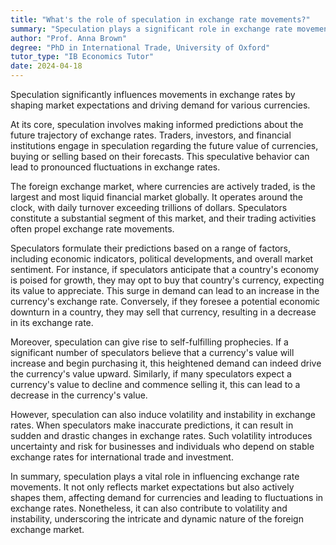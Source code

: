 ```yaml
---
title: "What's the role of speculation in exchange rate movements?"
summary: "Speculation plays a significant role in exchange rate movements by influencing market expectations and demand for currencies."
author: "Prof. Anna Brown"
degree: "PhD in International Trade, University of Oxford"
tutor_type: "IB Economics Tutor"
date: 2024-04-18
---
```


Speculation significantly influences movements in exchange rates by shaping market expectations and driving demand for various currencies.

At its core, speculation involves making informed predictions about the future trajectory of exchange rates. Traders, investors, and financial institutions engage in speculation regarding the future value of currencies, buying or selling based on their forecasts. This speculative behavior can lead to pronounced fluctuations in exchange rates.

The foreign exchange market, where currencies are actively traded, is the largest and most liquid financial market globally. It operates around the clock, with daily turnover exceeding trillions of dollars. Speculators constitute a substantial segment of this market, and their trading activities often propel exchange rate movements.

Speculators formulate their predictions based on a range of factors, including economic indicators, political developments, and overall market sentiment. For instance, if speculators anticipate that a country's economy is poised for growth, they may opt to buy that country's currency, expecting its value to appreciate. This surge in demand can lead to an increase in the currency's exchange rate. Conversely, if they foresee a potential economic downturn in a country, they may sell that currency, resulting in a decrease in its exchange rate.

Moreover, speculation can give rise to self-fulfilling prophecies. If a significant number of speculators believe that a currency's value will increase and begin purchasing it, this heightened demand can indeed drive the currency's value upward. Similarly, if many speculators expect a currency's value to decline and commence selling it, this can lead to a decrease in the currency's value.

However, speculation can also induce volatility and instability in exchange rates. When speculators make inaccurate predictions, it can result in sudden and drastic changes in exchange rates. Such volatility introduces uncertainty and risk for businesses and individuals who depend on stable exchange rates for international trade and investment.

In summary, speculation plays a vital role in influencing exchange rate movements. It not only reflects market expectations but also actively shapes them, affecting demand for currencies and leading to fluctuations in exchange rates. Nonetheless, it can also contribute to volatility and instability, underscoring the intricate and dynamic nature of the foreign exchange market.
    